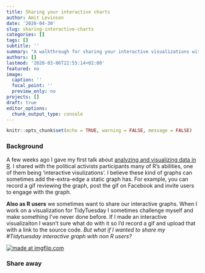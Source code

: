 ```yaml
---
title: Sharing your interactive charts
author: Amit Levinson
date: '2020-04-30'
slug: sharing-interactive-charts
categories: []
tags: []
subtitle: ''
summary: "A walkthrough for sharing your interactive visualizations with non R users"
authors: []
lastmod: '2020-03-06T22:55:14+02:00'
featured: no
image:
  caption: ''
  focal_point: ''
  preview_only: no
projects: []
draft: true
editor_options:
  chunk_output_type: console
---
```


```r
knitr::opts_chunk$set(echo = TRUE, warning = FALSE, message = FALSE)
```

### Background
A few weeks ago I gave my first talk about [analyzing and visualizing data in R](https://amitlevinson.com/talk/israel-2050/). I shared with the political activists participants many of R's abilities, one of them being 'interactive visulizations'. I believe these kind of graphs can sometimes add the-extra-edge a static graph has. For example, you can record a gif reviewing the graph, post the gif on Facebook and invite users to engage with the graph.

**Also as R users** we sometimes want to share our interactive graphs. When I work on a visualization for TidyTuesday I sometimes challenge myself and make something I've never done before. If I made an interactive visualizaiton I wasn't sure what do with it so I'd record a gif and upload that with a link to the source code. *But what if I wanted to share my #Tidytuesday interactive graph with non R users?*

<a href="https://imgflip.com/i/3x71ek"><img src="https://i.imgflip.com/3x71ek.jpg" title="made at imgflip.com"/></a>

### Share away



